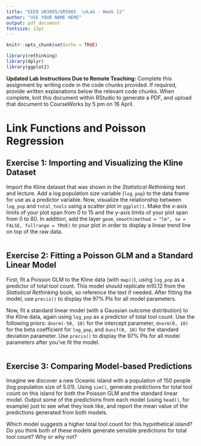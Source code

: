 ```yaml
---
title: "EEEB UN3005/GR5005  \nLab - Week 12"
author: "USE YOUR NAME HERE"
output: pdf_document
fontsize: 12pt
---
```


```r

knitr::opts_chunk$set(echo = TRUE)

library(rethinking)
library(dplyr)
library(ggplot2)
```


**Updated Lab Instructions Due to Remote Teaching:** Complete this assignment by writing code in the code chunks provided. If required, provide written explanations below the relevant code chunks. When complete, knit this document within RStudio to generate a PDF, and upload that document to CourseWorks by 5 pm on 16 April.


# Link Functions and Poisson Regression


## Exercise 1: Importing and Visualizing the Kline Dataset

Import the Kline dataset that was shown in the *Statistical Rethinking* text and lecture. Add a log population size variable (`log_pop`) to the data frame for use as a predictor variable. Now, visualize the relationship between `log_pop` and `total_tools` using a scatter plot in `ggplot()`. Make the x-axis limits of your plot span from 0 to 15 and the y-axis limits of your plot span from 0 to 80. In addition, add the layer `geom_smooth(method = "lm", se = FALSE, fullrange = TRUE)` to your plot in order to display a linear trend line on top of the raw data.

```r

```


## Exercise 2: Fitting a Poisson GLM and a Standard Linear Model

First, fit a Poisson GLM to the Kline data (with `map()`), using `log_pop` as a predictor of total tool count. This model should replicate m10.12 from the *Statistical Rethinking* book, so reference the text if needed. After fitting the model, use `precis()` to display the 97% PIs for all model parameters.

Now, fit a standard linear model (with a Gaussian outcome distribution) to the Kline data, again using `log_pop` as a predictor of total tool count. Use the following priors: `dnorm(-50, 10)` for the intercept parameter,  `dnorm(0, 10)` for the beta coefficient for `log_pop`, and `dunif(0, 10)` for the standard deviation parameter. Use `precis()` to display the 97% PIs for all model parameters after you've fit the model.

```r

```
 
 
## Exercise 3: Comparing Model-based Predictions

Imagine we discover a new Oceanic island with a population of 150 people (log population size of 5.01). Using `sim()`, generate predictions for total tool count on this island for both the Poisson GLM and the standard linear model. Output some of the predictions from each model (using `head()`, for example) just to see what they look like, and report the mean value of the predictions generated from both models. 

Which model suggests a higher total tool count for this hypothetical island? Do you think both of these models generate sensible predictions for total tool count? Why or why not?

```r

```
